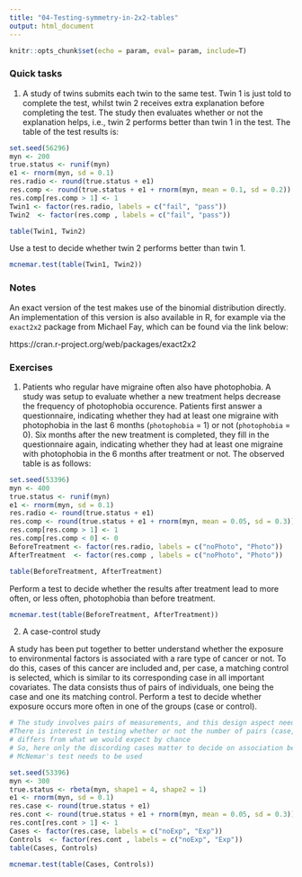 ```yaml
---
title: "04-Testing-symmetry-in-2x2-tables"
output: html_document
---
```


```r
knitr::opts_chunk$set(echo = param, eval= param, include=T)
```


### Quick tasks


1. A study of twins submits each twin to the same test. Twin 1 is just told to complete the test, whilst twin 2 receives extra explanation before completing the test. The study then evaluates whether or not the explanation helps, i.e., twin 2 performs better than twin 1 in the test. The table of the test results is:

```r
set.seed(56296)
myn <- 200
true.status <- runif(myn)
e1 <- rnorm(myn, sd = 0.1)
res.radio <- round(true.status + e1)
res.comp <- round(true.status + e1 + rnorm(myn, mean = 0.1, sd = 0.2))
res.comp[res.comp > 1] <- 1
Twin1 <- factor(res.radio, labels = c("fail", "pass"))
Twin2  <- factor(res.comp , labels = c("fail", "pass"))
```

```r
table(Twin1, Twin2)
```

Use a test to decide whether twin 2 performs better than twin 1.

```r
mcnemar.test(table(Twin1, Twin2))
```



### Notes

An exact version of the test makes use of the binomial distribution directly. An implementation of this version is also available in R, for example via the `exact2x2` package from Michael Fay, which can be found via the link below:

https://cran.r-project.org/web/packages/exact2x2

### Exercises


1. Patients who regular have migraine often also have photophobia. A study was setup to evaluate whether a new treatment helps decrease the frequency of photophobia occurence. Patients first answer a questionnaire, indicating whether they had at least one migraine with photophobia in the last 6 months (`photophobia` = 1) or not (`photophobia` = 0). Six months after the new treatment is completed, they fill in the questionnaire again, indicating whether they had at least one migraine with photophobia in the 6 months after treatment or not. The observed table is as follows:

```r
set.seed(53396)
myn <- 400
true.status <- runif(myn)
e1 <- rnorm(myn, sd = 0.1)
res.radio <- round(true.status + e1)
res.comp <- round(true.status + e1 + rnorm(myn, mean = 0.05, sd = 0.3))
res.comp[res.comp > 1] <- 1
res.comp[res.comp < 0] <- 0
BeforeTreatment <- factor(res.radio, labels = c("noPhoto", "Photo"))
AfterTreatment  <- factor(res.comp , labels = c("noPhoto", "Photo"))
```


```r
table(BeforeTreatment, AfterTreatment)
```

Perform a test to decide whether the results after treatment lead to more often, or less often, photophobia than before treatment.

```r
mcnemar.test(table(BeforeTreatment, AfterTreatment))
```


2. A case-control study

A study has been put together to better understand whether the exposure to environmental factors is associated with a rare type of cancer or not. To do this, cases of this cancer are included and, per case, a matching control is selected, which is similar to its corresponding case in all important covariates. The data consists thus of pairs of individuals, one being the case and one its matching control. Perform a test to decide whether exposure occurs more often in one of the groups (case or control).

```r
# The study involves pairs of measurements, and this design aspect needs to be taken into account
#There is interest in testing whether or not the number of pairs (case, control) with different exposure status
# differs from what we would expect by chance
# So, here only the discording cases matter to decide on association between exposure and case/control
# McNemar's test needs to be used

```


```r
set.seed(53396)
myn <- 300
true.status <- rbeta(myn, shape1 = 4, shape2 = 1)
e1 <- rnorm(myn, sd = 0.1)
res.case <- round(true.status + e1)
res.cont <- round(true.status + e1 + rnorm(myn, mean = 0.05, sd = 0.3))
res.cont[res.cont > 1] <- 1
Cases <- factor(res.case, labels = c("noExp", "Exp"))
Controls  <- factor(res.cont , labels = c("noExp", "Exp"))
table(Cases, Controls)
```


```r
mcnemar.test(table(Cases, Controls))
```


